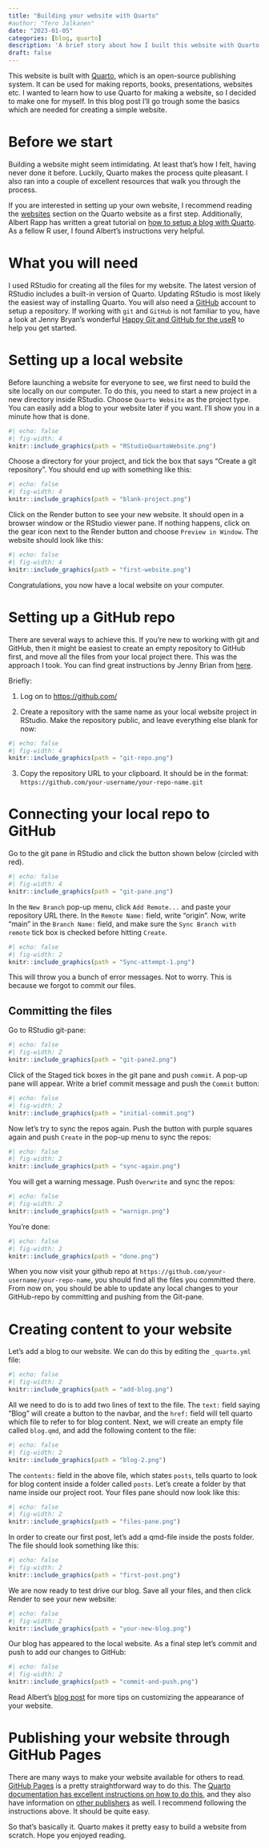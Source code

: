 ```yaml
---
title: "Building your website with Quarto"
#author: "Tero Jalkanen"
date: "2023-01-05"
categories: [blog, quarto]
description: 'A brief story about how I built this website with Quarto'
draft: false
---
```


This website is built with [Quarto](https://quarto.org/), which is an open-source publishing system. It can be used for making reports, books, presentations, websites etc. I wanted to learn how to use Quarto for making a website, so I decided to make one for myself. In this blog post I'll go trough some the basics which are needed for creating a simple website.

# Before we start

Building a website might seem intimidating. At least that's how I felt, having never done it before. Luckily, Quarto makes the process quite pleasant. I also ran into a couple of excellent resources that walk you through the process. 

If you are interested in setting up your own website, I recommend reading the [websites](https://quarto.org/docs/websites) section on the Quarto website as a first step. Additionally, Albert Rapp has written a great tutorial on [how to setup a blog with Quarto](https://albert-rapp.de/posts/13_quarto_blog_writing_guide/13_quarto_blog_writing_guide.html). As a fellow R user, I found Albert's instructions very helpful.

# What you will need

I used RStudio for creating all the files for my website. The latest version of RStudio includes a built-in version of Quarto. Updating RStudio is most likely the easiest way of installing Quarto. You will also need a [GitHub](https://github.com) account to setup a repository. If working with `git` and `GitHub` is not familiar to you, have a look at Jenny Bryan's wonderful [Happy Git and GitHub for the useR](https://happygitwithr.com/) to help you get started.

# Setting up a local website

Before launching a website for everyone to see, we first need to build the site locally on our computer. To do this, you need to start a new project in a new directory inside RStudio. Choose `Quarto Website` as the project type. You can easily add a blog to your website later if you want. I'll show you in a minute how that is done.

```r
#| echo: false
#| fig-width: 4
knitr::include_graphics(path = "RStudioQuartoWebsite.png")
```

Choose a directory for your project, and tick the box that says "Create a git repository". You should end up with something like this:

```r
#| echo: false
#| fig-width: 4
knitr::include_graphics(path = "blank-project.png")
```

Click on the Render button to see your new website. It should open in a browser window or the RStudio viewer pane. If nothing happens, click on the gear icon next to the Render button and choose `Preview in Window`. The website should look like this:

```r
#| echo: false
#| fig-width: 4
knitr::include_graphics(path = "first-website.png")
```

Congratulations, you now have a local website on your computer.

# Setting up a GitHub repo

There are several ways to achieve this. If you're new to working with git and GitHub, then it might be easiest to create an empty repository to GitHub first, and move all the files from your local project there. This was the approach I took. You can find great instructions by Jenny Brian from [here](https://happygitwithr.com/existing-github-last.html#create-and-connect-a-github-repo-without-usethis).

Briefly:

1) Log on to <https://github.com/>

2) Create a repository with the same name as your local website project in RStudio. Make the repository public, and leave everything else blank for now:

```r
#| echo: false
#| fig-width: 4
knitr::include_graphics(path = "git-repo.png")
```

3) Copy the repository URL to your clipboard. It should be in the format: `https://github.com/your-username/your-repo-name.git`

# Connecting your local repo to GitHub

Go to the git pane in RStudio and click the button shown below (circled with red).

```r
#| echo: false
#| fig-width: 4
knitr::include_graphics(path = "git-pane.png")
```

In the `New Branch` pop-up menu, click `Add Remote...` and paste your repository URL there. In the `Remote Name:` field, write "origin". Now,  write "main" in the `Branch Name:` field, and make sure the `Sync Branch with remote` tick box is checked before hitting `Create`. 

```r
#| echo: false
#| fig-width: 2
knitr::include_graphics(path = "Sync-attempt-1.png")
```


This will throw you a bunch of error messages. Not to worry. This is because we forgot to commit our files. 

## Committing the files

Go to RStudio git-pane:

```r
#| echo: false
#| fig-width: 2
knitr::include_graphics(path = "git-pane2.png")
```

Click of the Staged tick boxes in the git pane and push `commit`. A pop-up pane will appear. Write a brief commit message and push the `Commit` button:

```r
#| echo: false
#| fig-width: 2
knitr::include_graphics(path = "initial-commit.png")
```

Now let's try to sync the repos again. Push the button with purple squares again and  push `Create` in the pop-up menu to sync the repos:

```r
#| echo: false
#| fig-width: 2
knitr::include_graphics(path = "sync-again.png")
```

You will get a warning message. Push `Overwrite` and sync the repos:

```r
#| echo: false
#| fig-width: 2
knitr::include_graphics(path = "warnign.png")
```

You're done:

```r
#| echo: false
#| fig-width: 2
knitr::include_graphics(path = "done.png")
```

When you now visit your github repo at `https://github.com/your-username/your-repo-name`, you should find all the files you committed there. From now on, you should be able to update any local changes to your GitHub-repo by committing and pushing from the Git-pane.

# Creating content to your website

Let's add a blog to our website. We can do this by editing the `_quarto.yml` file:

```r
#| echo: false
#| fig-width: 2
knitr::include_graphics(path = "add-blog.png")

```

All we need to do is to add two lines of text to the file. The `text:` field saying "Blog" will create a button to the navbar, and the `href:` field will tell quarto which file to refer to for blog content. Next, we will create an empty file called `blog.qmd`, and add the following content to the file:

```r
#| echo: false
#| fig-width: 2
knitr::include_graphics(path = "blog-2.png")

```

The `contents:` field in the above file, which states `posts`, tells quarto to look for blog content inside a folder called `posts`. Let's create a folder by that name inside our project root. Your files pane should now look like this:

```r
#| echo: false
#| fig-width: 2
knitr::include_graphics(path = "files-pane.png")

```

In order to create our first post, let's add a qmd-file inside the posts folder. The file should look something like this:

```r
#| echo: false
#| fig-width: 2
knitr::include_graphics(path = "first-post.png")

```

We are now ready to test drive our blog. Save all your files, and then click Render to see your new website:

```r
#| echo: false
#| fig-width: 2
knitr::include_graphics(path = "your-new-blog.png")

```

Our blog has appeared to the local website. As a final step let's commit and push to add our changes to GitHub:

```r
#| echo: false
#| fig-width: 2
knitr::include_graphics(path = "commit-and-push.png")

```

Read Albert's [blog post](https://albert-rapp.de/posts/13_quarto_blog_writing_guide/13_quarto_blog_writing_guide.html) for more tips on customizing the appearance of your website.

# Publishing your website through GitHub Pages

There are many ways to make your website available for others to read. [GitHub Pages](https://pages.github.com/) is a pretty straightforward way to do this. The [Quarto documentation has excellent instructions on how to do this](https://quarto.org/docs/publishing/github-pages.html), and they also have information on [other publishers](https://quarto.org/docs/publishing/) as well. I recommend following the instructions above. It should be quite easy.

So that's basically it. Quarto makes it pretty easy to build a website from scratch. Hope you enjoyed reading.